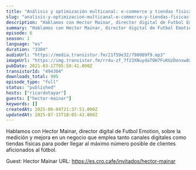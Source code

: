 ```yaml
---
title: "Análisis y optimización multicanal: e-commerce y tiendas físicas con un objetivo común, con Hector Mainar"
slug: "analisis-y-optimizacion-multicanal-e-commerce-y-tiendas-fisicas-con-un-objetivo-comun-con-hector-mainar"
description: "Hablamos con Hector Mainar, director digital de Futbol Emotion, sobre la medición y mejora en un negocio que emplea tanto canales digitales como tiendas físicas para poder llegar al máximo número posible de clientes aficionados al fútbol.\n\nGuest: Hector Mainar\nURL: https://es.cro.cafe/invitados/hector-mainar"
summary: "Hablamos con Hector Mainar, director digital de Futbol Emotion, sobre la medición y mejora en un negocio que emplea tanto canales digitales como tiendas físicas para poder llegar al máximo número posible de clientes aficionados al fútbol."
episode: 6
season: 1
language: "es"
duration: "3304"
audioUrl: "https://media.transistor.fm/21f59e32/798009f9.mp3"
imageUrl: "https://img.transistor.fm/rr4u-zf_7f23XNuydaTOH7FuKUzDonxw8xOO8WaN4_4/rs:fill:3000:3000:1/q:60/aHR0cHM6Ly9pbWct/dXBsb2FkLXByb2R1/Y3Rpb24udHJhbnNp/c3Rvci5mbS80ZGUw/ODFmNWQ5NWFlOTJm/MzRmOGI0N2Q4ZWU3/ZjM3ZC5qcGc.webp"
pubDate: 2021-03-17T05:58:41.000Z
transistorId: "494304"
downloads_total: 905
episode_type: "full"
status: "published"
hosts: ["ricardotayar"]
guests: ["hector-mainar"]
keywords: []
createdAt: 2025-06-04T21:37:51.000Z
updatedAt: 2025-07-15T18:05:42.000Z
---
```


Hablamos con Hector Mainar, director digital de Futbol Emotion, sobre la medición y mejora en un negocio que emplea tanto canales digitales como tiendas físicas para poder llegar al máximo número posible de clientes aficionados al fútbol.

Guest: Hector Mainar
URL: https://es.cro.cafe/invitados/hector-mainar
